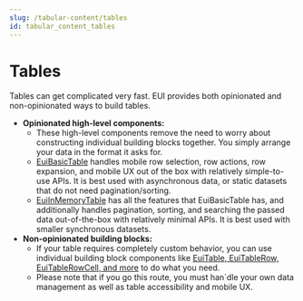 ```yaml
---
slug: /tabular-content/tables
id: tabular_content_tables
---
```


# Tables

Tables can get complicated very fast. EUI provides both opinionated and non-opinionated ways to build tables.

- **Opinionated high-level components:**
  - These high-level components remove the need to worry about constructing individual building blocks together. You simply arrange your data in the format it asks for.
  - [EuiBasicTable](basic_tables.mdx) handles mobile row selection, row actions, row expansion, and mobile UX out of the box with relatively simple-to-use APIs. It is best used with asynchronous data, or static datasets that do not need pagination/sorting.
  - [EuiInMemoryTable](in_memory_tables.mdx) has all the features that EuiBasicTable has, and additionally handles pagination, sorting, and searching the passed data out-of-the-box with relatively minimal APIs. It is best used with smaller synchronous datasets.
- **Non-opinionated building blocks:**
  - If your table requires completely custom behavior, you can use individual building block components like [EuiTable, EuiTableRow, EuiTableRowCell, and more](custom_tables.mdx) to do what you need.
  - Please note that if you go this route, you must han`dle your own data management as well as table accessibility and mobile UX.
